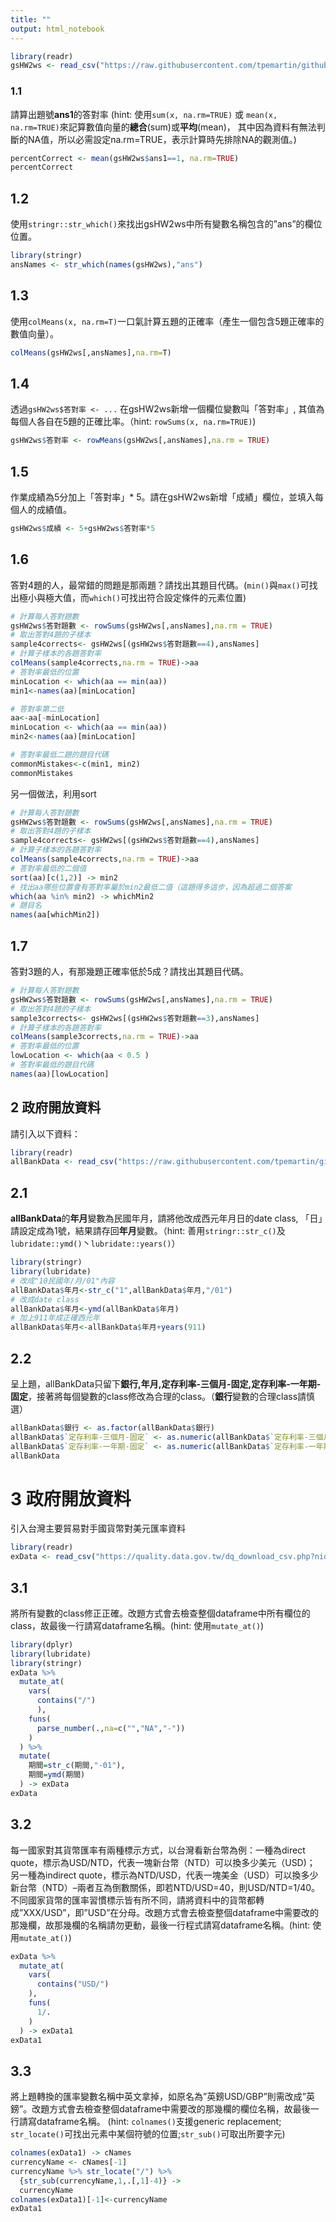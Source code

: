 ```yaml
---
title: ""
output: html_notebook
---
```

```r
library(readr)
gsHW2ws <- read_csv("https://raw.githubusercontent.com/tpemartin/github-data/master/gsHW2ws.csv")
```
### 1.1 
請算出題號**ans1**的答對率
(hint: 使用`sum(x, na.rm=TRUE)` 或 `mean(x, na.rm=TRUE)`來記算數值向量的**總合**(sum)或**平均**(mean)， 其中因為資料有無法判斷的NA值，所以必需設定na.rm=TRUE，表示計算時先排除NA的觀測值。)
```r
percentCorrect <- mean(gsHW2ws$ans1==1, na.rm=TRUE)
percentCorrect
```
## 1.2
使用`stringr::str_which()`來找出gsHW2ws中所有變數名稱包含的"ans"的欄位位置。
```r
library(stringr)
ansNames <- str_which(names(gsHW2ws),"ans")
```

## 1.3
使用`colMeans(x, na.rm=T)`一口氣計算五題的正確率（產生一個包含5題正確率的數值向量）。
```r
colMeans(gsHW2ws[,ansNames],na.rm=T)
```

## 1.4
透過`gsHW2ws$答對率 <- ...` 在gsHW2ws新增一個欄位變數叫「答對率」, 其值為每個人各自在5題的正確比率。（hint: `rowSums(x, na.rm=TRUE)`) 
```r
gsHW2ws$答對率 <- rowMeans(gsHW2ws[,ansNames],na.rm = TRUE)
```

## 1.5
作業成績為5分加上「答對率」* 5。請在gsHW2ws新增「成績」欄位，並填入每個人的成績值。  
```r
gsHW2ws$成績 <- 5+gsHW2ws$答對率*5
```

## 1.6
答對4題的人，最常錯的問題是那兩題？請找出其題目代碼。(`min()`與`max()`可找出極小與極大值，而`which()`可找出符合設定條件的元素位置)
```r
# 計算每人答對題數
gsHW2ws$答對題數 <- rowSums(gsHW2ws[,ansNames],na.rm = TRUE)
# 取出答對4題的子樣本
sample4corrects<- gsHW2ws[(gsHW2ws$答對題數==4),ansNames]
# 計算子樣本的各題答對率
colMeans(sample4corrects,na.rm = TRUE)->aa
# 答對率最低的位置
minLocation <- which(aa == min(aa))
min1<-names(aa)[minLocation]

# 答對率第二低
aa<-aa[-minLocation]
minLocation <- which(aa == min(aa))
min2<-names(aa)[minLocation]

# 答對率最低二題的題目代碼
commonMistakes<-c(min1, min2)
commonMistakes
```

另一個做法，利用sort
```r
# 計算每人答對題數
gsHW2ws$答對題數 <- rowSums(gsHW2ws[,ansNames],na.rm = TRUE)
# 取出答對4題的子樣本
sample4corrects<- gsHW2ws[(gsHW2ws$答對題數==4),ansNames]
# 計算子樣本的各題答對率
colMeans(sample4corrects,na.rm = TRUE)->aa
# 答對率最低的二個值
sort(aa)[c(1,2)] -> min2
# 找出aa哪些位置會有答對率屬於min2最低二值（這題得多這步，因為超過二個答案
which(aa %in% min2) -> whichMin2 
# 題目名
names(aa[whichMin2])
```

## 1.7
答對3題的人，有那幾題正確率低於5成？請找出其題目代碼。
```r
# 計算每人答對題數
gsHW2ws$答對題數 <- rowSums(gsHW2ws[,ansNames],na.rm = TRUE)
# 取出答對4題的子樣本
sample3corrects<- gsHW2ws[(gsHW2ws$答對題數==3),ansNames]
# 計算子樣本的各題答對率
colMeans(sample3corrects,na.rm = TRUE)->aa
# 答對率最低的位置
lowLocation <- which(aa < 0.5 )
# 答對率最低的題目代碼
names(aa)[lowLocation]
```

## 2 政府開放資料

請引入以下資料：
```r
library(readr)
allBankData <- read_csv("https://raw.githubusercontent.com/tpemartin/github-data/master/allBankData.csv")
```


## 2.1
**allBankData**的**年月**變數為民國年月，請將他改成西元年月日的date class, 「日」請設定成為1號，結果請存回**年月**變數。（hint: 善用`stringr::str_c()`及`lubridate::ymd()`丶`lubridate::years()`）

```r
library(stringr)
library(lubridate)
# 改成"10民國年/月/01"內容
allBankData$年月<-str_c("1",allBankData$年月,"/01")
# 改成date class
allBankData$年月<-ymd(allBankData$年月)
# 加上911年成正確西元年
allBankData$年月<-allBankData$年月+years(911)
```

## 2.2
呈上題，allBankData只留下**銀行,年月,定存利率-三個月-固定,定存利率-一年期-固定**，接著將每個變數的class修改為合理的class。（**銀行**變數的合理class請慎選）
```r
allBankData$銀行 <- as.factor(allBankData$銀行)
allBankData$`定存利率-三個月-固定` <- as.numeric(allBankData$`定存利率-三個月-固定`)
allBankData$`定存利率-一年期-固定` <- as.numeric(allBankData$`定存利率-一年期-固定`)
allBankData
```


# 3 政府開放資料
引入台灣主要貿易對手國貨幣對美元匯率資料
```r
library(readr)
exData <- read_csv("https://quality.data.gov.tw/dq_download_csv.php?nid=6563&md5_url=9f65bdb6752389dc713acc27e93c1c38")
```

## 3.1
將所有變數的class修正正確。改題方式會去檢查整個dataframe中所有欄位的class，故最後一行請寫dataframe名稱。(hint: 使用`mutate_at()`)
```r
library(dplyr)
library(lubridate)
library(stringr)
exData %>% 
  mutate_at(
    vars(
      contains("/")
      ),
    funs(
      parse_number(.,na=c("","NA","-"))
    )
  ) %>%
  mutate(
    期間=str_c(期間,"-01"),
    期間=ymd(期間)
  ) -> exData
exData
```


## 3.2
每一國家對其貨幣匯率有兩種標示方式，以台灣看新台幣為例：一種為direct quote，標示為USD/NTD，代表一塊新台幣（NTD）可以換多少美元（USD)； 另一種為indirect quote，標示為NTD/USD，代表一塊美金（USD）可以換多少新台幣（NTD）--兩者互為倒數關係，即若NTD/USD=40，則USD/NTD=1/40。不同國家貨幣的匯率習慣標示皆有所不同，請將資料中的貨幣都轉成"XXX/USD"，即"USD"在分母。改題方式會去檢查整個dataframe中需要改的那幾欄，故那幾欄的名稱請勿更動，最後一行程式請寫dataframe名稱。(hint: 使用`mutate_at()`)

```r
exData %>%
  mutate_at(
    vars(
      contains("USD/")
    ),
    funs(
      1/.
    )
  ) -> exData1
exData1
```


## 3.3
將上題轉換的匯率變數名稱中英文拿掉，如原名為"英鎊USD/GBP"則需改成"英鎊"。改題方式會去檢查整個dataframe中需要改的那幾欄的欄位名稱，故最後一行請寫dataframe名稱。
(hint: `colnames()`支援generic replacement; `str_locate()`可找出元素中某個符號的位置;`str_sub()`可取出所要字元)
```r
colnames(exData1) -> cNames 
currencyName <- cNames[-1]
currencyName %>% str_locate("/") %>%
  {str_sub(currencyName,1,.[,1]-4)} -> 
  currencyName
colnames(exData1)[-1]<-currencyName
exData1
```

